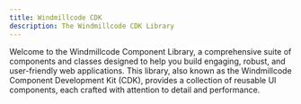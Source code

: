 ```yaml
---
title: Windmillcode CDK
description: The Windmillcode CDK Library
---
```




Welcome to the Windmillcode Component Library, a comprehensive suite of  components and classes designed to help you build engaging, robust, and user-friendly web applications. This library, also known as the Windmillcode Component Development Kit (CDK), provides a collection of reusable UI components, each crafted with attention to detail and performance.

